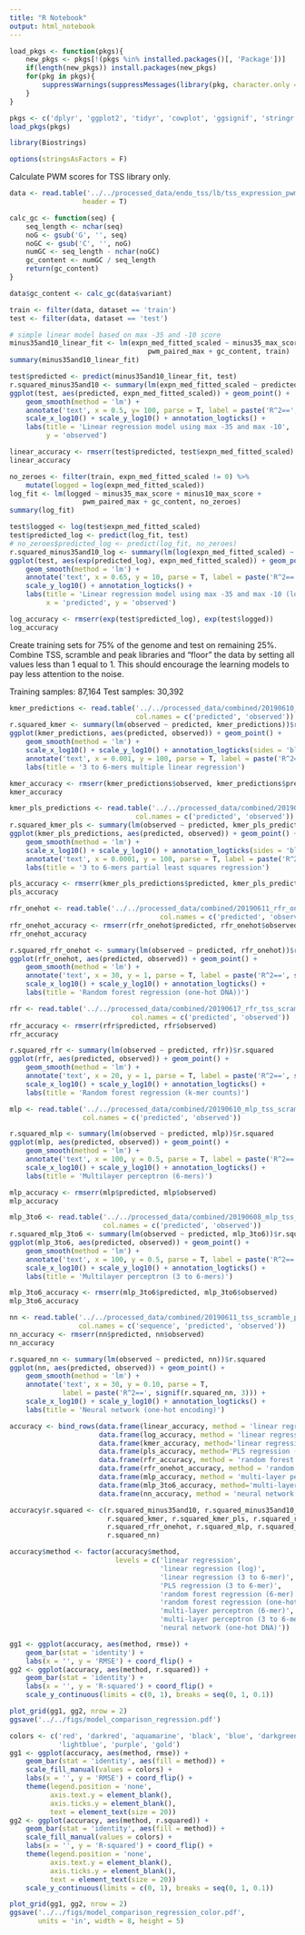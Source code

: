 ```yaml
---
title: "R Notebook"
output: html_notebook
---
```


```r
load_pkgs <- function(pkgs){
    new_pkgs <- pkgs[!(pkgs %in% installed.packages()[, 'Package'])]
    if(length(new_pkgs)) install.packages(new_pkgs)
    for(pkg in pkgs){
        suppressWarnings(suppressMessages(library(pkg, character.only = T)))
    }
}

pkgs <- c('dplyr', 'ggplot2', 'tidyr', 'cowplot', 'ggsignif', 'stringr', 'pracma')
load_pkgs(pkgs)

library(Biostrings)

options(stringsAsFactors = F)
```

Calculate PWM scores for TSS library only.

```r
data <- read.table('../../processed_data/endo_tss/lb/tss_expression_pwm_info.txt',
                  header = T)

calc_gc <- function(seq) {
    seq_length <- nchar(seq)
    noG <- gsub('G', '', seq)
    noGC <- gsub('C', '', noG)
    numGC <- seq_length - nchar(noGC)
    gc_content <- numGC / seq_length
    return(gc_content)
}

data$gc_content <- calc_gc(data$variant)

train <- filter(data, dataset == 'train')
test <- filter(data, dataset == 'test')

# simple linear model based on max -35 and -10 score
minus35and10_linear_fit <- lm(expn_med_fitted_scaled ~ minus35_max_score + minus10_max_score + 
                                  pwm_paired_max + gc_content, train)
summary(minus35and10_linear_fit)
```


```r
test$predicted <- predict(minus35and10_linear_fit, test)
r.squared_minus35and10 <- summary(lm(expn_med_fitted_scaled ~ predicted, test))$r.squared
ggplot(test, aes(predicted, expn_med_fitted_scaled)) + geom_point() + 
    geom_smooth(method = 'lm') + 
    annotate('text', x = 0.5, y= 100, parse = T, label = paste('R^2==', signif(r.squared_minus35and10, 3))) +
    scale_x_log10() + scale_y_log10() + annotation_logticks() +
    labs(title = 'Linear regression model using max -35 and max -10',
         y = 'observed')
```

```r
linear_accuracy <- rmserr(test$predicted, test$expn_med_fitted_scaled)
linear_accuracy
```

```r
no_zeroes <- filter(train, expn_med_fitted_scaled != 0) %>% 
    mutate(logged = log(expn_med_fitted_scaled))
log_fit <- lm(logged ~ minus35_max_score + minus10_max_score +
                  pwm_paired_max + gc_content, no_zeroes)
summary(log_fit)
```

```r
test$logged <- log(test$expn_med_fitted_scaled)
test$predicted_log <- predict(log_fit, test)
# no_zeroes$predicted_log <- predict(log_fit, no_zeroes)
r.squared_minus35and10_log <- summary(lm(log(expn_med_fitted_scaled) ~ predicted_log, test))$r.squared
ggplot(test, aes(exp(predicted_log), expn_med_fitted_scaled)) + geom_point() + 
    geom_smooth(method = 'lm') + 
    annotate('text', x = 0.65, y = 10, parse = T, label = paste('R^2==', signif(r.squared_minus35and10_log, 3))) +
    scale_y_log10() + annotation_logticks() +
    labs(title = 'Linear regression model using max -35 and max -10 (log-transformed)',
         x = 'predicted', y = 'observed')
```

```r
log_accuracy <- rmserr(exp(test$predicted_log), exp(test$logged))
log_accuracy
```


Create training sets for 75% of the genome and test on remaining 25%. Combine TSS,
scramble and peak libraries and "floor" the data by setting all values less than 1 equal to 1.
This should encourage the learning models to pay less attention to the noise.

Training samples: 87,164
Test samples: 30,392

```r
kmer_predictions <- read.table('../../processed_data/combined/20190610_kmer_linear_predictions.txt',
                               col.names = c('predicted', 'observed'))
r.squared_kmer <- summary(lm(observed ~ predicted, kmer_predictions))$r.squared
ggplot(kmer_predictions, aes(predicted, observed)) + geom_point() +
    geom_smooth(method = 'lm') +
    scale_x_log10() + scale_y_log10() + annotation_logticks(sides = 'bl') +
    annotate('text', x = 0.001, y = 100, parse = T, label = paste('R^2==', signif(r.squared_kmer, 3))) +
    labs(title = '3 to 6-mers multiple linear regression')
```

```r
kmer_accuracy <- rmserr(kmer_predictions$observed, kmer_predictions$predicted)
kmer_accuracy
```

```r
kmer_pls_predictions <- read.table('../../processed_data/combined/20190610_kmer_pls_predictions.txt',
                               col.names = c('predicted', 'observed'))
r.squared_kmer_pls <- summary(lm(observed ~ predicted, kmer_pls_predictions))$r.squared
ggplot(kmer_pls_predictions, aes(predicted, observed)) + geom_point() +
    geom_smooth(method = 'lm') +
    scale_x_log10() + scale_y_log10() + annotation_logticks(sides = 'bl') +
    annotate('text', x = 0.0001, y = 100, parse = T, label = paste('R^2==', signif(r.squared_kmer_pls, 3))) +
    labs(title = '3 to 6-mers partial least squares regression')
```

```r
pls_accuracy <- rmserr(kmer_pls_predictions$predicted, kmer_pls_predictions$observed)
pls_accuracy
```

```r
rfr_onehot <- read.table('../../processed_data/combined/20190611_rfr_onehot_tss_scramble_peak_floored_predictions.txt',
                                     col.names = c('predicted', 'observed'))
rfr_onehot_accuracy <- rmserr(rfr_onehot$predicted, rfr_onehot$observed)
rfr_onehot_accuracy
```

```r
r.squared_rfr_onehot <- summary(lm(observed ~ predicted, rfr_onehot))$r.squared
ggplot(rfr_onehot, aes(predicted, observed)) + geom_point() +
    geom_smooth(method = 'lm') + 
    annotate('text', x = 30, y = 1, parse = T, label = paste('R^2==', signif(r.squared_rfr_onehot, 3))) +
    scale_x_log10() + scale_y_log10() + annotation_logticks() +
    labs(title = 'Random forest regression (one-hot DNA))')
```

```r
rfr <- read.table('../../processed_data/combined/20190617_rfr_tss_scramble_peak_floored_predictions.txt',
                              col.names = c('predicted', 'observed'))
rfr_accuracy <- rmserr(rfr$predicted, rfr$observed)
rfr_accuracy
```

```r
r.squared_rfr <- summary(lm(observed ~ predicted, rfr))$r.squared
ggplot(rfr, aes(predicted, observed)) + geom_point() +
    geom_smooth(method = 'lm') + 
    annotate('text', x = 20, y = 1, parse = T, label = paste('R^2==', signif(r.squared_rfr, 3))) +
    scale_x_log10() + scale_y_log10() + annotation_logticks() +
    labs(title = 'Random forest regression (k-mer counts)')
```

```r
mlp <- read.table('../../processed_data/combined/20190610_mlp_tss_scramble_peak_predictions.txt',
                  col.names = c('predicted', 'observed'))

r.squared_mlp <- summary(lm(observed ~ predicted, mlp))$r.squared
ggplot(mlp, aes(predicted, observed)) + geom_point() +
    geom_smooth(method = 'lm') + 
    annotate('text', x = 100, y = 0.5, parse = T, label = paste('R^2==', signif(r.squared_mlp, 3))) +
    scale_x_log10() + scale_y_log10() + annotation_logticks() +
    labs(title = 'Multilayer perceptron (6-mers)')
```

```r
mlp_accuracy <- rmserr(mlp$predicted, mlp$observed)
mlp_accuracy
```

```r
mlp_3to6 <- read.table('../../processed_data/combined/20190608_mlp_tss_3to6mer_scramble_peak_predictions.txt',
                       col.names = c('predicted', 'observed'))
r.squared_mlp_3to6 <- summary(lm(observed ~ predicted, mlp_3to6))$r.squared
ggplot(mlp_3to6, aes(predicted, observed)) + geom_point() +
    geom_smooth(method = 'lm') + 
    annotate('text', x = 100, y = 0.5, parse = T, label = paste('R^2==', signif(r.squared_mlp_3to6, 3))) +
    scale_x_log10() + scale_y_log10() + annotation_logticks() +
    labs(title = 'Multilayer perceptron (3 to 6-mers)')
```

```r
mlp_3to6_accuracy <- rmserr(mlp_3to6$predicted, mlp_3to6$observed)
mlp_3to6_accuracy
```

```r
nn <- read.table('../../processed_data/combined/20190611_tss_scramble_peak_regression_hyperparam_tuned_predictions.txt',
                 col.names = c('sequence', 'predicted', 'observed'))
nn_accuracy <- rmserr(nn$predicted, nn$observed)
nn_accuracy
```

```r
r.squared_nn <- summary(lm(observed ~ predicted, nn))$r.squared
ggplot(nn, aes(predicted, observed)) + geom_point() +
    geom_smooth(method = 'lm') + 
    annotate('text', x = 30, y = 0.10, parse = T, 
             label = paste('R^2==', signif(r.squared_nn, 3))) +
    scale_x_log10() + scale_y_log10() + annotation_logticks() +
    labs(title = 'Neural network (one-hot encoding)')
```


```r
accuracy <- bind_rows(data.frame(linear_accuracy, method = 'linear regression'),
                      data.frame(log_accuracy, method = 'linear regression (log)'),
                      data.frame(kmer_accuracy, method='linear regression (3 to 6-mer)'),
                      data.frame(pls_accuracy, method='PLS regression (3 to 6-mer)'),
                      data.frame(rfr_accuracy, method = 'random forest regression (6-mer)'),
                      data.frame(rfr_onehot_accuracy, method = 'random forest regression (one-hot DNA)'),
                      data.frame(mlp_accuracy, method = 'multi-layer perceptron (6-mer)'),
                      data.frame(mlp_3to6_accuracy, method='multi-layer perceptron (3 to 6-mer)'),
                      data.frame(nn_accuracy, method = 'neural network (one-hot DNA)'))

accuracy$r.squared <- c(r.squared_minus35and10, r.squared_minus35and10_log,
                        r.squared_kmer, r.squared_kmer_pls, r.squared_rfr,
                        r.squared_rfr_onehot, r.squared_mlp, r.squared_mlp_3to6, 
                        r.squared_nn)

accuracy$method <- factor(accuracy$method,
                          levels = c('linear regression',
                                     'linear regression (log)',
                                     'linear regression (3 to 6-mer)',
                                     'PLS regression (3 to 6-mer)',
                                     'random forest regression (6-mer)',
                                     'random forest regression (one-hot DNA)',
                                     'multi-layer perceptron (6-mer)',
                                     'multi-layer perceptron (3 to 6-mer)',
                                     'neural network (one-hot DNA)'))
```

```r

gg1 <- ggplot(accuracy, aes(method, rmse)) + 
    geom_bar(stat = 'identity') +
    labs(x = '', y = 'RMSE') + coord_flip() +
gg2 <- ggplot(accuracy, aes(method, r.squared)) +
    geom_bar(stat = 'identity') +
    labs(x = '', y = 'R-squared') + coord_flip() +
    scale_y_continuous(limits = c(0, 1), breaks = seq(0, 1, 0.1))

plot_grid(gg1, gg2, nrow = 2)
ggsave('../../figs/model_comparison_regression.pdf')
```


```r
colors <- c('red', 'darkred', 'aquamarine', 'black', 'blue', 'darkgreen',
            'lightblue', 'purple', 'gold')
gg1 <- ggplot(accuracy, aes(method, rmse)) + 
    geom_bar(stat = 'identity', aes(fill = method)) +
    scale_fill_manual(values = colors) +
    labs(x = '', y = 'RMSE') + coord_flip() +
    theme(legend.position = 'none', 
          axis.text.y = element_blank(),
          axis.ticks.y = element_blank(),
          text = element_text(size = 20))
gg2 <- ggplot(accuracy, aes(method, r.squared)) +
    geom_bar(stat = 'identity', aes(fill = method)) +
    scale_fill_manual(values = colors) +
    labs(x = '', y = 'R-squared') + coord_flip() +
    theme(legend.position = 'none', 
          axis.text.y = element_blank(),
          axis.ticks.y = element_blank(),
          text = element_text(size = 20))
    scale_y_continuous(limits = c(0, 1), breaks = seq(0, 1, 0.1))

plot_grid(gg1, gg2, nrow = 2)
ggsave('../../figs/model_comparison_regression_color.pdf',
       units = 'in', width = 8, height = 5)
```


